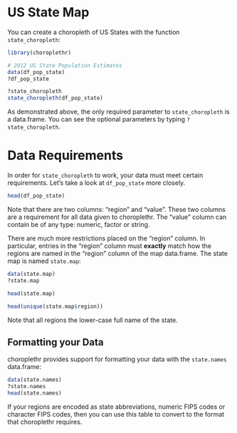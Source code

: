 US State Map
===

You can create a choropleth of US States with the function `state_choropleth`:

```r
library(choroplethr)

# 2012 US State Population Estimates
data(df_pop_state)
?df_pop_state

?state_choropleth
state_choropleth(df_pop_state)
```

As demonstrated above, the only required parameter to `state_choropleth` is a data.frame.  You can see the optional parameters by typing `?state_choropleth`.  

# Data Requirements

In order for `state_choropleth` to work, your data must meet certain requirements. Let's take a look at `df_pop_state` more closely.

```r
head(df_pop_state)
```

Note that there are two columns: "region" and "value". These two columns are a requirement for all data given to choroplethr. The "value" column can contain be of any type: numeric, factor or string. 

There are much more restrictions placed on the "region" column. In particular, entries in the "region" column must **exactly** match how the regions are named in the "region" column of the map data.frame.  The state map is named `state.map`:

```r

data(state.map)
?state.map

head(state.map)

head(unique(state.map$region))
```

Note that all regions the lower-case full name of the state.

## Formatting your Data

choroplethr provides support for formatting your data with the `state.names` data.frame:

```r
data(state.names)
?state.names
head(state.names)
```

If your regions are encoded as state abbreviations, numeric FIPS codes or character FIPS codes, then you can use this table to convert to the format that choroplethr requires.